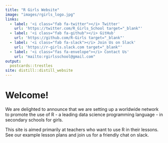 ```yaml
---
title: "R Girls Website"
image: "images/rgirls_logo.jpg"
links:
  - label: '<i class="fab fa-twitter"></i> Twitter'
    url: 'https://twitter.com/R_Girls_School target="_blank"'
  - label: '<i class="fab fa-github"></i> GitHub'
    url: 'https://github.com/R-Girls target="_blank"'
  - label: '<i class="fab fa-slack"></i> Join Us on Slack' 
    url: 'https://r-girls.slack.com target="_blank"'    
  - label: '<i class="fas fa-envelope"></i> Contact Us'
    url: "mailto:rgirlsschool@gmail.com" 
output:
  postcards::trestles
site: distill::distill_website
---
```

<!-- <div style="display:flex;"> -->

<!--   <div> -->
<!-- # Welcome! -->
<!--   <br> -->

<!--   We are delighted to announce that we are setting up a worldwide network to promote the use of R - a leading data science programming language - in secondary schools for girls. -->
<!--   <br> -->

<!--   This site is aimed primarily at teachers who want to use R in their lessons.  See our example lesson plans and join us for a friendly chat on slack. -->

<!--   </div> -->

<!--   <div style="display:flex; justify-content:center; float:right"> -->

<!--   <a class="twitter-timeline" data-width="400px" data-height="500px" href="https://twitter.com/R_Girls_School?ref_src=twsrc%5Etfw">Tweets by R_Girls_School</a>   <script async src="https://platform.twitter.com/widgets.js" charset="utf-8"></script> -->
<!--   </div> -->

<!-- </div> -->


</div>
# Welcome!
We are delighted to announce that we are setting up a worldwide network to promote the use of R - a leading data science programming language - in secondary schools for girls.

This site is aimed primarily at teachers who want to use R in their lessons.  See our example lesson plans and join us for a friendly chat on slack.

<!-- <div style="display:flex; justify-content:center"> -->

<!-- <a class="twitter-timeline" data-width="650px" data-height="250px" href="https://twitter.com/R_Girls_School?ref_src=twsrc%5Etfw">Tweets by R_Girls_School</a>   <script async src="https://platform.twitter.com/widgets.js" charset="utf-8"></script> -->

<!-- </div> -->


<!-- <div style="display:flex; justify-content:center;"> -->

<!--   <div style="float:left; text-align: center;"> -->
<!--   *This website was built completely in R using the `distill` package*  -->
<!--   </div> -->

<!--   <div style="float:right; text-align: center"> -->
<!--   <a class="green-oaks" style="font-size:18px; font-family:Amaranth" href="https://greenoak.bham.sch.uk/">Founded by Green Oak <img src='images/greenoak_logo.png' width="62%" /></a> -->

  
  
</div>
